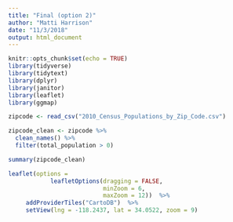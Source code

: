 ```yaml
---
title: "Final (option 2)"
author: "Matti Harrison"
date: "11/3/2018"
output: html_document
---
```


```r
knitr::opts_chunk$set(echo = TRUE)
library(tidyverse)
library(tidytext)
library(dplyr)
library(janitor)
library(leaflet)
library(ggmap)
```

```r
zipcode <- read_csv("2010_Census_Populations_by_Zip_Code.csv")
```

```r
zipcode_clean <- zipcode %>% 
  clean_names() %>% 
  filter(total_population > 0)
```

```r
summary(zipcode_clean)
```

```r
leaflet(options = 
            leafletOptions(dragging = FALSE,
                           minZoom = 6, 
                           maxZoom = 12))  %>% 
     addProviderTiles("CartoDB")  %>% 
     setView(lng = -118.2437, lat = 34.0522, zoom = 9)

```

